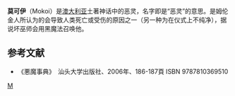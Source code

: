 '''莫可伊'''（Mokoi）是[[澳大利亚|澳大利亚]]土著神话中的恶灵，名字即是“恶灵”的意思。是姆伦金人所认为的会导致人类死亡或受伤的原因之一（另一种为在仪式上不纯净），据说坏巫师会用黑魔法召唤他。

== 参考文献 ==
* 《悪魔事典》　汕头大学出版社、2006年、186-187頁 ISBN 9787810369510

[[Category:澳大利亞神話|M]]